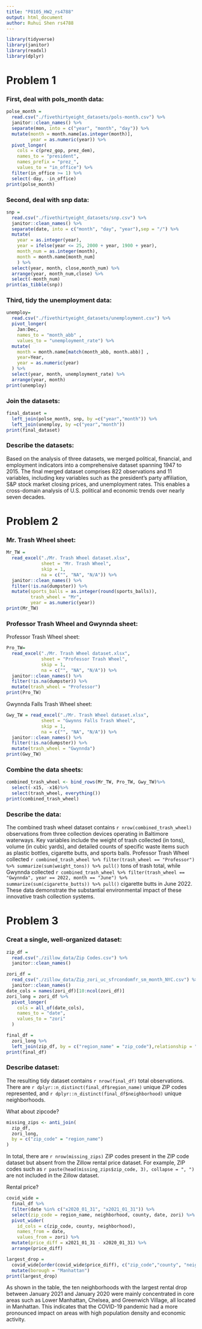 ```yaml
---
title: "P8105_HW2_rs4788"
output: html_document
author: Ruhui Shen rs4788
---
```


```r
library(tidyverse)
library(janitor)
library(readxl)
library(dplyr)
```

# Problem 1

### First, deal with pols_month data:
```r
polse_month = 
  read.csv("./fivethirtyeight_datasets/pols-month.csv") %>%
  janitor::clean_names() %>%
  separate(mon, into = c("year", "month", "day")) %>%
  mutate(month = month.name[as.integer(month)],
         year = as.numeric(year)) %>%
  pivot_longer(
    cols = c(prez_gop, prez_dem),
    names_to = "president",
    names_prefix = "prez_", 
    values_to = "in_office") %>%
  filter(in_office >= 1) %>%
  select(-day, -in_office)
print(polse_month)
```

### Second, deal with snp data:
```r
snp = 
  read.csv("./fivethirtyeight_datasets/snp.csv") %>%
  janitor::clean_names() %>%
  separate(date, into = c("month", "day", "year"),sep = "/") %>%
  mutate(
    year = as.integer(year),
    year = ifelse(year <= 25, 2000 + year, 1900 + year),
    month_num = as.integer(month),  
    month = month.name[month_num]
    ) %>%
  select(year, month, close,month_num) %>%
  arrange(year, month_num,close) %>%
  select(-month_num)
print(as_tibble(snp))
```

### Third, tidy the unemployment data:
```r
unemploy= 
  read.csv("./fivethirtyeight_datasets/unemployment.csv") %>%
  pivot_longer(
    Jan:Dec,
    names_to = "month_abb" ,
    values_to = "unemployment_rate") %>% 
  mutate(
    month = month.name[match(month_abb, month.abb)] ,
    year=Year,
    year = as.numeric(year)
  ) %>%
  select(year, month, unemployment_rate) %>%
  arrange(year, month)   
print(unemploy)
```

### Join the datasets:
```r
final_dataset =
  left_join(polse_month, snp, by =c("year","month")) %>%
  left_join(unemploy, by =c("year","month"))
print(final_dataset)
```

### Describe the datasets:
Based on the analysis of three datasets, we merged political, financial, and employment indicators into a comprehensive dataset spanning 1947 to 2015. The final merged dataset comprises 822 observations and 11 variables, including key variables such as the president's party affiliation, S&P stock market closing prices, and unemployment rates. This enables a cross-domain analysis of U.S. political and economic trends over nearly seven decades.




# Problem 2

### Mr. Trash Wheel sheet:
```r
Mr_TW = 
  read_excel("./Mr. Trash Wheel dataset.xlsx",
             sheet = "Mr. Trash Wheel",
             skip = 1,  
             na = c("", "NA", "N/A")) %>%
  janitor::clean_names() %>%
  filter(!is.na(dumpster)) %>%
  mutate(sports_balls = as.integer(round(sports_balls)),
         trash_wheel = "Mr",
         year = as.numeric(year))
print(Mr_TW)
```

### Professor Trash Wheel and Gwynnda sheet:

Professor Trash Wheel sheet:
```r
Pro_TW=
  read_excel("./Mr. Trash Wheel dataset.xlsx",
             sheet = "Professor Trash Wheel",
             skip = 1,  
             na = c("", "NA", "N/A")) %>%
  janitor::clean_names() %>%
  filter(!is.na(dumpster)) %>%
  mutate(trash_wheel = "Professor")
print(Pro_TW)
```

Gwynnda Falls Trash Wheel sheet:
```r
Gwy_TW = read_excel("./Mr. Trash Wheel dataset.xlsx",
             sheet = "Gwynns Falls Trash Wheel",
             skip = 1,  
             na = c("", "NA", "N/A")) %>%
  janitor::clean_names() %>%
  filter(!is.na(dumpster)) %>%
  mutate(trash_wheel = "Gwynnda")
print(Gwy_TW)
```

### Combine the data sheets:
```r
combined_trash_wheel <- bind_rows(Mr_TW, Pro_TW, Gwy_TW)%>%
  select(-x15, -x16)%>%
  select(trash_wheel, everything())
print(combined_trash_wheel)
```

### Describe the data:
The combined trash wheel dataset contains `r nrow(combined_trash_wheel)` observations from three collection devices operating in Baltimore waterways. Key variables include the weight of trash collected (in tons), volume (in cubic yards), and detailed counts of specific waste items such as plastic bottles, cigarette butts, and sports balls.
Professor Trash Wheel collected `r combined_trash_wheel %>% filter(trash_wheel == "Professor") %>% summarize(sum(weight_tons)) %>% pull()` tons of trash total, while Gwynnda collected `r combined_trash_wheel %>% filter(trash_wheel == "Gwynnda", year == 2022, month == "June") %>% summarize(sum(cigarette_butts)) %>% pull()` cigarette butts in June 2022. These data demonstrate the substantial environmental impact of these innovative trash collection systems.



# Problem 3

### Creat a single, well-organized dataset:

```r
zip_df =
  read.csv("./zillow_data/Zip Codes.csv") %>%
  janitor::clean_names()
```


```r
zori_df =
  read_csv("./zillow_data/Zip_zori_uc_sfrcondomfr_sm_month_NYC.csv") %>%
  janitor::clean_names() 
date_cols = names(zori_df)[10:ncol(zori_df)]
zori_long = zori_df %>%
  pivot_longer(
    cols = all_of(date_cols),
    names_to = "date",
    values_to = "zori"
  )
```


```r
final_df = 
  zori_long %>%
  left_join(zip_df, by = c("region_name" = "zip_code"),relationship = "many-to-many")
print(final_df)
```

### Describe dataset:
The resulting tidy dataset contains `r nrow(final_df)` total observations.  
There are `r dplyr::n_distinct(final_df$region_name)` unique ZIP codes represented, and `r dplyr::n_distinct(final_df$neighborhood)` unique neighborhoods.


What about zipcode?

```r
missing_zips <- anti_join(
  zip_df, 
  zori_long, 
  by = c("zip_code" = "region_name")
)
```
In total, there are `r nrow(missing_zips)` ZIP codes present in the ZIP code dataset but absent from the Zillow rental price dataset. For example, ZIP codes such as `r paste(head(missing_zips$zip_code, 3), collapse = ", ")` are not included in the Zillow dataset.


Rental price?

```r
covid_wide =
  final_df %>%
  filter(date %in% c("x2020_01_31", "x2021_01_31")) %>%
  select(zip_code = region_name, neighborhood, county, date, zori) %>%
  pivot_wider(
    id_cols = c(zip_code, county, neighborhood),
    names_from = date,
    values_from = zori) %>%
  mutate(price_diff = x2021_01_31 - x2020_01_31) %>%
  arrange(price_diff)

largest_drop =
  covid_wide[order(covid_wide$price_diff), c("zip_code","county", "neighborhood", "price_diff")][1:10, ] %>%
  mutate(borough = "Manhattan")
print(largest_drop)
```
As shown in the table, the ten neighborhoods with the largest rental drop between January 2021 and January 2020 were mainly concentrated in core areas such as Lower Manhattan, Chelsea, and Greenwich Village, all located in Manhattan. This indicates that the COVID-19 pandemic had a more pronounced impact on areas with high population density and economic activity.
